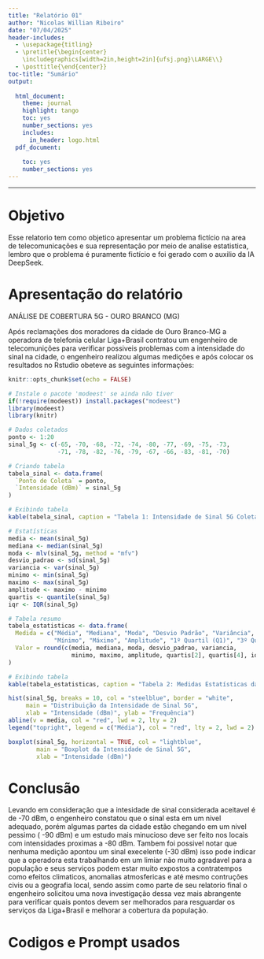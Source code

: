 ```yaml
---
title: "Relatório 01"
author: "Nicolas Willian Ribeiro"
date: "07/04/2025"
header-includes:
  - \usepackage{titling}
  - \pretitle{\begin{center}
    \includegraphics[width=2in,height=2in]{ufsj.png}\LARGE\\}
  - \posttitle{\end{center}}
toc-title: "Sumário"
output:
  
  html_document:
    theme: journal
    highlight: tango
    toc: yes
    number_sections: yes
    includes:
      in_header: logo.html
  pdf_document:
    
    toc: yes
    number_sections: yes
---
```


--- 

# Objetivo

Esse relatorio tem como objetico apresentar um problema fictício na area de telecomunicações e sua representação por meio de analise estatistica, lembro que o problema é puramente fictício e foi gerado com o auxilio da IA DeepSeek.

# Apresentação do relatório

ANÁLISE DE COBERTURA 5G - OURO BRANCO (MG)

Após reclamações dos moradores da cidade de Ouro Branco-MG a operadora de telefonia celular Liga+Brasil contratou um engenheiro de telecomunições para verificar possiveis problemas com a intensidade do sinal na cidade, o engenheiro realizou algumas medições e após colocar os resultados no Rstudio obeteve as seguintes informações:
```r
knitr::opts_chunk$set(echo = FALSE)

```
```r
# Instale o pacote 'modeest' se ainda não tiver
if(!require(modeest)) install.packages("modeest")
library(modeest)
library(knitr)

```
```r
# Dados coletados
ponto <- 1:20
sinal_5g <- c(-65, -70, -68, -72, -74, -80, -77, -69, -75, -73,
              -71, -78, -82, -76, -79, -67, -66, -83, -81, -70)

# Criando tabela
tabela_sinal <- data.frame(
  `Ponto de Coleta` = ponto,
  `Intensidade (dBm)` = sinal_5g
)

# Exibindo tabela
kable(tabela_sinal, caption = "Tabela 1: Intensidade de Sinal 5G Coletada em Ouro Branco - MG")

```

```r
# Estatísticas
media <- mean(sinal_5g)
mediana <- median(sinal_5g)
moda <- mlv(sinal_5g, method = "mfv")
desvio_padrao <- sd(sinal_5g)
variancia <- var(sinal_5g)
minimo <- min(sinal_5g)
maximo <- max(sinal_5g)
amplitude <- maximo - minimo
quartis <- quantile(sinal_5g)
iqr <- IQR(sinal_5g)

# Tabela resumo
tabela_estatisticas <- data.frame(
  Medida = c("Média", "Mediana", "Moda", "Desvio Padrão", "Variância",
             "Mínimo", "Máximo", "Amplitude", "1º Quartil (Q1)", "3º Quartil (Q3)", "IQR"),
  Valor = round(c(media, mediana, moda, desvio_padrao, variancia,
                  minimo, maximo, amplitude, quartis[2], quartis[4], iqr), 2)
)

# Exibindo tabela
kable(tabela_estatisticas, caption = "Tabela 2: Medidas Estatísticas da Intensidade de Sinal 5G")

```

```r
hist(sinal_5g, breaks = 10, col = "steelblue", border = "white",
     main = "Distribuição da Intensidade de Sinal 5G",
     xlab = "Intensidade (dBm)", ylab = "Frequência")
abline(v = media, col = "red", lwd = 2, lty = 2)
legend("topright", legend = c("Média"), col = "red", lty = 2, lwd = 2)

```

```r
boxplot(sinal_5g, horizontal = TRUE, col = "lightblue",
        main = "Boxplot da Intensidade de Sinal 5G",
        xlab = "Intensidade (dBm)")

```

# Conclusão

Levando em consideração que a intesidade de sinal considerada aceitavel é de -70 dBm, o engenheiro constatou que o sinal esta em um nivel adequado, porém algumas partes da cidade estão chegando em um nivel pessimo ( -90 dBm) e um estudo mais minucioso deve ser feito nos locais com intensidades proximas a -80 dBm. Tambem foi possivel notar que nenhuma medição apontou um sinal execelente (-30 dBm) isso pode indicar que a operadora esta trabalhando em um limiar não muito agradavel para a população e seus serviços podem estar muito expostos a contratempos como efeitos climaticos, anomalias atmosfericas e até mesmo contruções civis ou a geografia local, sendo assim como parte de seu relatorio final o engenheiro solicitou uma nova investigação dessa vez mais abrangente para verificar quais pontos devem ser melhorados para resguardar os serviços da Liga+Brasil e melhorar a cobertura da população.

# Codigos e Prompt usados

